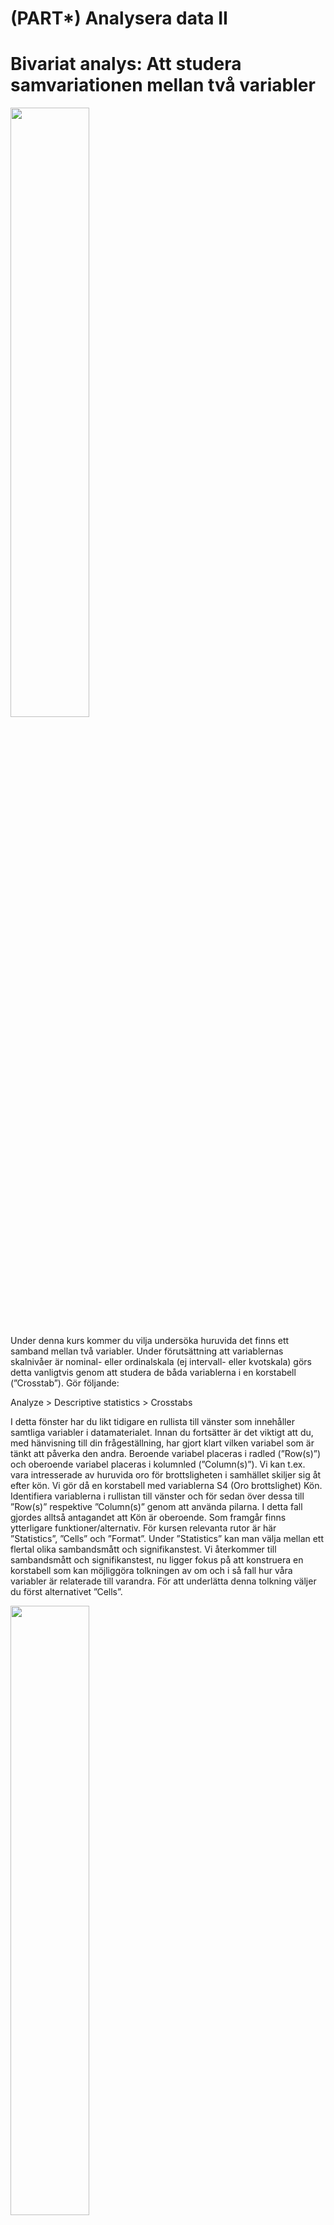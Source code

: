 # (PART\*) Analysera data II {-}

# Bivariat analys: Att studera samvariationen mellan två variabler

<img src="images/bivariat_1.png" width="50%" height="50%" class="cover"/><p>Under denna kurs kommer du vilja undersöka huruvida det finns ett samband mellan två variabler.
Under förutsättning att variablernas skalnivåer är nominal- eller ordinalskala (ej intervall- eller
kvotskala) görs detta vanligtvis genom att studera de båda variablerna i en korstabell (”Crosstab”). Gör
följande:</p>

Analyze > Descriptive statistics > Crosstabs

I detta fönster har du likt tidigare en rullista till vänster som innehåller samtliga variabler i
datamaterialet. Innan du fortsätter är det viktigt att du, med hänvisning till din frågeställning, har gjort
klart vilken variabel som är tänkt att påverka den andra. Beroende variabel placeras i radled (”Row(s)”)
och oberoende variabel placeras i kolumnled (”Column(s)”). Vi kan t.ex. vara intresserade av huruvida
oro för brottsligheten i samhället skiljer sig åt efter kön. Vi gör då en korstabell med variablerna S4 (Oro
brottslighet) Kön. Identifiera variablerna i rullistan till vänster och för sedan över dessa till ”Row(s)”
respektive ”Column(s)” genom att använda pilarna. I detta fall gjordes alltså antagandet att Kön är
oberoende. Som framgår finns ytterligare funktioner/alternativ. För kursen relevanta rutor är här
”Statistics”, ”Cells” och ”Format”. Under ”Statistics” kan man välja mellan ett flertal olika
sambandsmått och signifikanstest. Vi återkommer till sambandsmått och signifikanstest, nu ligger
fokus på att konstruera en korstabell som kan möjliggöra tolkningen av om och i så fall hur våra
variabler är relaterade till varandra. För att underlätta denna tolkning väljer du först alternativet
”Cells”.

<img src="images/bivariat_2.png" width="50%" height="50%" class="cover"/><p>Att sammanställa tabellen endast med antal observationer i varje cell gör en jämförelse svår. Under
rubriken ”Percentages” är det är möjligt att markera om korstabellen ska sammanställas med rad-
(”Row), kolumn- (”Column”), och/eller totalprocent (”Total”). Radprocent innebär att summera
varje rad till 100 procent, medan totalprocent innebär att redovisa hur stor andel varje cell utgör av
samtliga observationer. Här har vi valt att markera kolumnprocent, med vilket avses att kolumnerna
summeras upp till 100 procent.</p>

När den oberoende variabeln är placerad i kolumnled och den beroende variabeln i radled möjliggör
valet av kolumnprocent tolkningen av huruvida det verkar finnas ett samband mellan variablerna –
om oro för brottsligheten i samhället skiljer sig åt mellan män och kvinnor. Eftersom vi konsekvent
väljer att placera våra variabler på detta sätt kommer vi alltså i syfte att utreda ett eventuellt samband
alltid vilja redovisa korstabellen med kolumnprocent. Klicka på ”Continue” när du gjort ditt val.
Slutligen ska vi ta en titt på alternativet ”Format”. Här kan du välja om radledet ska redovisas i stigande
(”Ascending”) eller fallande (”Descending”) ordning. I syfte att tolka riktningen på sambandet kan valet
av stigande eller fallande ordning underlätta, men detta är en smaksak och du kommer oavsett val
kunna göra samma tolkning av korstabellen i syfte att utreda ett eventuellt samband. I detta fall har
standaralternativet stigande ordning valts, vilket innebär att korstabellen i radled kommer att
sammanställas med det lägsta värdet överst. Klicka på ”Continue” när du gjort ditt val.

Klicka därefter ”OK” så producerar SPSS en korstabell över relationen mellan kön och oro för brottsligheten.
Resultatet visas i output fönstret. Så som vi har valt att sammanställa vår korstabell (oberoende variabel
i kolumnled och beroende variabel i radled och sammanställd med kolumnprocent) är det nu möjligt att
se om om det verkar finnas ett samband mellan kön och oro för brottsligheten i samhället. Nästa steg är
att tolka korstabellen. Tekniken är att jämföra kategorierna i den oberoende variabeln radvis.

I korstabellen kan vi se att 31 procent av männen jämfört med 17,5 procent av kvinnorna svarat att de
inte alls är oroliga. Det verkar alltså som att det finns ett samband i den meningen att kvinnor är mer
oroliga för brottsligheten än män.

<hr style="height:2px;border-width:0;color:gray;background-color:LavenderBlush">

<center><img src="images/bivariat_3.png"/></center>

<hr style="height:2px;border-width:0;color:gray;background-color:LavenderBlush">

Eftersom vi har en variabel på ordinal nivå (oro) och en på nominal nivå (kön), kan vi inte uttala oss om
riktningen på sambandet, dvs. om det rör sig om ett positivt eller negativt samband (hur vi kodat
variabeln kön, dvs. vilket kön som kodats som 1 eller 2, är ju godtyckligt).

## Sambandsmått

I ovanstående exempel kunde vi, genom att tolka korstabellen, se att ett samband verkar föreligga
mellan kön och oro för brottslighet. Ibland vill man även uttala sig om sambandets styrka och i detta
syfte är användningen av sambandsmått bra. I de fall som sambandets riktning är tolkningsbart ger
sambandsmåttet även denna information. Statistiker har tagit fram olika sambandsmått som gäller för
variabler som befinner sig på olika skalnivåer. För att välja sambandsmått börja med följande:

Analyze > Descriptive statistics > Crosstabs

<img src="images/bivariat_4.png" width="45%" height="45%" class="cover"/><p>Placera din oberoende variabel i kolumnled och din beroende variabel i radled. Välj även, precis som
tidigare, att sammanställa korstabellen med kolumnprocent under alternativet ”Cells”. Klicka därefter
på ”Statistics”.

Här får vi en viss vägledning av SPSS när det gäller vilka sambandsmått som är lämpliga att använda för
våra variabler beroende på mät/skalnivå. Se vidare Djurfeldt m.fl. 2018: 149.</p>

### Samband mellan två numeriska variabler

När vi har att göra med variabler som befinner sig på intervall- eller kvotskala är varken korstabell eller
ovan nämnda sambandsmått lämpliga verktyg för att utreda ett eventuellt samband. Föreställ dig till
exempel att undersöka sambandet mellan ålder och brott i en korstabell, där respondenten i
enkätundersökningen har fått ange sin ålder och även självskatta antalet begångna brott under det
senaste året – det skulle resultera i en enorm korstabell eftersom varje specifik ålder- och
brottkombination kräver sin egen cell.

I detta fall är istället ett spridningsdiagram (”Scatter plot”) lämpligt att använda för att studera huruvida
ett samband verkar föreligga. Gör följande:

Graphs > Chart builder

Under ”Gallery”, klicka på ”Choose from”, välj ”Scatter / Dot” och dra ”Simple Scatter” upp till rutan
”Chart Preview”. Dra din oberoende variabel till rutan för x-axeln och din beroende variabel till rutan för
y-axeln. Klicka därefter ”OK”.

Vi kan även använda sambandsmått för att beräkna styrka och riktning på sambandet. När vi har att
göra med två kontinuerliga variabler är sambandsmåttet Pearson’s r (korrelationskoefficienten r)
lämpligt att använda. Gör följande:

Analyze > Correlate > Bivariate

För över de variabler du vill korrelera till rutan ”Variables” och markera Pearson’s r. Klicka därefter
”OK”. Precis som tidigare nämnda sambandsmått varierar Pearson’s r på en skala mellan -1 och +1, där
0 indikerar att det inte finns ett samband medan -1 anger ett perfekt negativt samband och +1 anger ett
perfekt positivt samband.

Ett alternativ till att studera relationen mellan ålder och brott på ovanstående vis är att klassindela de
båda kontinuerliga variablerna till kategoriska variabler med hjälp av recode-kommandot (se under
Databearbetning). Man kan tänka sig att klassindela ålder till de tre klasserna ”ungdom”, ”ung vuxen”
samt ”vuxen”, samt brott till de tre klasserna ”inga brott”, ”1-2 brott”, ”3 eller fler brott”. På det sättet
skulle vi konstruera två variabler på ordinal skalnivå utav de två ursprungliga variablerna på kvotskala.
Därmed kan vi med de nya variablerna studera relationen mellan ålder och brott i en korstabell (i detta
fall med nio celler) och med de sambandsmått som är lämpliga för variabler på ordinal skalnivå. Tänk på
att variabler på högre skalnivå alltid kan transformeras till variabler på lägre skalnivå.

### Samband mellan två kategoriska variabler
